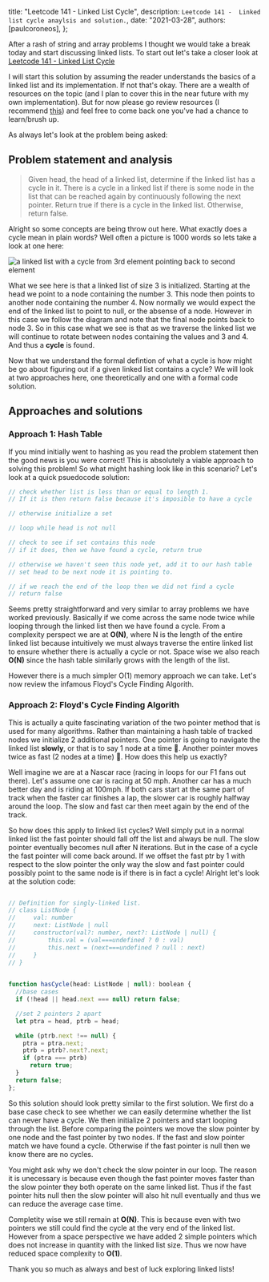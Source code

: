 
  title: "Leetcode 141 - Linked List Cycle",
  description: `Leetcode 141 -  Linked list cycle anaylsis and solution.`,
  date: "2021-03-28",
  authors: [paulcoroneos],
};

After a rash of string and array problems I thought we would take a break today and start discussing linked lists. To start out let's take a closer look at [Leetcode 141 - Linked List Cycle](https://leetcode.com/problems/linked-list-cycle/)

<!--more-->

I will start this solution by assuming the reader understands the basics of a linked list and its implementation. If not that's okay. There are a wealth of resources on the topic (and I plan to cover this in the near future with my own implementation). But for now please go review resources (I recommend [this](https://www.youtube.com/watch?v=9YddVVsdG5A)) and feel free to come back one you've had a chance to learn/brush up.

As always let's look at the problem being asked:

## Problem statement and analysis

> Given head, the head of a linked list, determine if the linked list has a cycle in it. There is a cycle in a linked list if there is some node in the list that can be reached again by continuously following the next pointer.
> Return true if there is a cycle in the linked list. Otherwise, return false.

Alright so some concepts are being throw out here. What exactly does a cycle mean in plain words? Well often a picture is 1000 words so lets take a look at one here:

<img  src='./linked-list-cycle.jpg' alt='a linked list with a cycle from 3rd element pointing back to second element' />


What we see here is that a linked list of size 3 is initialized. Starting at the head we point to a node containing the number 3. This node then points to another node containing the number 4. Now normally we would expect the end of the linked list to point to null, or the absense of a node. However in this case we follow the diagram and note that the final node points back to node 3. So in this case what we see is that as we traverse the linked list we will continue to rotate between nodes containing the values and 3 and 4. And thus a **cycle** is found.

Now that we understand the formal defintion of what a cycle is how might be go about figuring out if a given linked list contains a cycle? We will look at two approaches here, one theoretically and one with a formal code solution.

## Approaches and solutions

### Approach 1: Hash Table

If you mind initially went to hashing as you read the problem statement then the good news is you were correct! This is absolutely a viable approach to solving this problem! So what might hashing look like in this scenario? Let's look at a quick psuedocode solution:

```js
// check whether list is less than or equal to length 1. 
// If it is then return false because it's imposible to have a cycle

// otherwise initialize a set

// loop while head is not null

// check to see if set contains this node
// if it does, then we have found a cycle, return true

// otherwise we haven't seen this node yet, add it to our hash table
// set head to be next node it is pointing to.

// if we reach the end of the loop then we did not find a cycle
// return false
```

Seems pretty straightforward and very similar to array problems we have worked previously. Basically if we come across the same node twice while looping through the linked list then we have found a cycle. From a complexity perspect we are at **O(N)**, where N is the length of the entire linked list because intuitively we must always traverse the entire linked list to ensure whether there is actually a cycle or not. Space wise we also reach **O(N)** since the hash table similarly grows with the length of the list.

However there is a much simpler O(1) memory approach we can take. Let's now review the infamous Floyd's Cycle Finding Algorith.

### Approach 2: Floyd's Cycle Finding Algorith

This is actually a quite fascinating variation of the two pointer method that is used for many algorithms. Rather than maintaining a hash table of tracked nodes we initialize 2 additional pointers. One pointer is going to navigate the linked list __slowly__, or that is to say 1 node at a time :turtle:. Another pointer moves twice as fast (2 nodes at a time) :rabbit2:. How does this help us exactly? 

Well imagine we are at a Nascar race (racing in loops for our F1 fans out there). Let's assume one car is racing at 50 mph. Another car has a much better day and is riding at 100mph. If both cars start at the same part of track when the faster car finishes a lap, the slower car is roughly halfway around the loop. The slow and fast car then meet again by the end of the track. 

So how does this apply to linked list cycles? Well simply put in a normal linked list the fast pointer should fall off the list and always be null. The slow pointer eventually becomes null after N iterations. But in the case of a cycle the fast pointer will come back around. If we offset the fast ptr by 1 with respect to the slow pointer the only way the slow and fast pointer could possibly point to the same node is if there is in fact a cycle! Alright let's look at the solution code:

```js

// Definition for singly-linked list.
// class ListNode {
//     val: number
//     next: ListNode | null
//     constructor(val?: number, next?: ListNode | null) {
//         this.val = (val===undefined ? 0 : val)
//         this.next = (next===undefined ? null : next)
//     }
// }
 

function hasCycle(head: ListNode | null): boolean {
  //base cases
  if (!head || head.next === null) return false;

  //set 2 pointers 2 apart
  let ptra = head, ptrb = head;

  while (ptrb.next !== null) {
    ptra = ptra.next;
    ptrb = ptrb?.next?.next;
    if (ptra === ptrb) 
      return true;
  }
  return false;
};
```
So this solution should look pretty similar to the first solution. We first do a base case check to see whether we can easily determine whether the list can never have a cycle. We then initialize 2 pointers and start looping through the list. Before comparing the pointers we move the slow pointer by one node and the fast pointer by two nodes. If the fast and slow pointer match we have found a cycle. Otherwise if the fast pointer is null then we know there are no cycles. 

You might ask why we don't check the slow pointer in our loop. The reason it is unecessary is because even though the fast pointer moves faster than the slow pointer they both operate on the same linked list. Thus if the fast pointer hits null then the slow pointer will also hit null eventually and thus we can reduce the average case time.

Completity wise we still remain at __O(N)__. This is because even with two pointers we still could find the cycle at the very end of the linked list. However from a space perspective we have added 2 simple pointers which does not increase in quantity with the linked list size. Thus we now have reduced space complexity to __O(1)__.

Thank you so much as always and best of luck exploring linked lists!